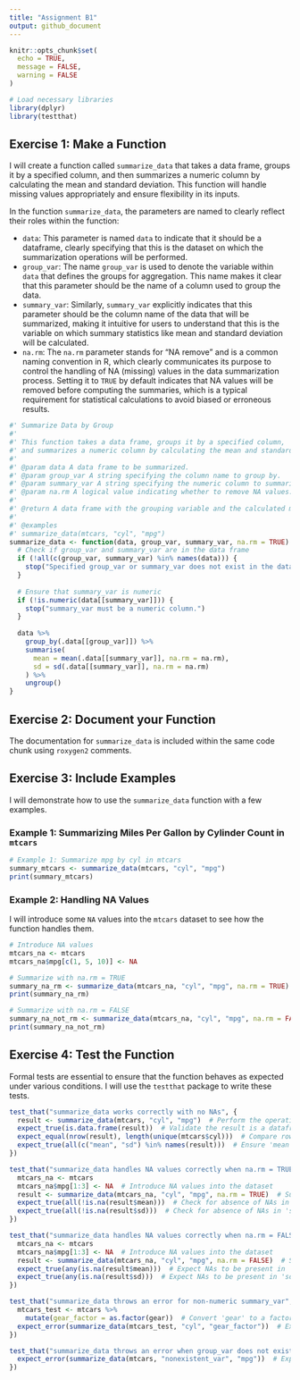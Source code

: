 ```yaml
---
title: "Assignment B1"
output: github_document
---
```


```r
knitr::opts_chunk$set(
  echo = TRUE,
  message = FALSE,
  warning = FALSE
)

# Load necessary libraries
library(dplyr)
library(testthat)
```

## Exercise 1: Make a Function

I will create a function called `summarize_data` that takes a data frame, groups it by a specified column, and then summarizes a numeric column by calculating the mean and standard deviation. This function will handle missing values appropriately and ensure flexibility in its inputs.

In the function `summarize_data`, the parameters are named to clearly reflect their roles within the function:

- `data`: This parameter is named `data` to indicate that it should be a dataframe, clearly specifying that this is the dataset on which the summarization operations will be performed.
- `group_var`: The name `group_var` is used to denote the variable within `data` that defines the groups for aggregation. This name makes it clear that this parameter should be the name of a column used to group the data.
- `summary_var`: Similarly, `summary_var` explicitly indicates that this parameter should be the column name of the data that will be summarized, making it intuitive for users to understand that this is the variable on which summary statistics like mean and standard deviation will be calculated.
- `na.rm`: The `na.rm` parameter stands for "NA remove" and is a common naming convention in R, which clearly communicates its purpose to control the handling of NA (missing) values in the data summarization process. Setting it to `TRUE` by default indicates that NA values will be removed before computing the summaries, which is a typical requirement for statistical calculations to avoid biased or erroneous results.

```r
#' Summarize Data by Group
#'
#' This function takes a data frame, groups it by a specified column,
#' and summarizes a numeric column by calculating the mean and standard deviation.
#'
#' @param data A data frame to be summarized.
#' @param group_var A string specifying the column name to group by.
#' @param summary_var A string specifying the numeric column to summarize.
#' @param na.rm A logical value indicating whether to remove NA values. Defaults to TRUE.
#'
#' @return A data frame with the grouping variable and the calculated mean and standard deviation.
#'
#' @examples
#' summarize_data(mtcars, "cyl", "mpg")
summarize_data <- function(data, group_var, summary_var, na.rm = TRUE) {
  # Check if group_var and summary_var are in the data frame
  if (!all(c(group_var, summary_var) %in% names(data))) {
    stop("Specified group_var or summary_var does not exist in the data frame.")
  }
  
  # Ensure that summary_var is numeric
  if (!is.numeric(data[[summary_var]])) {
    stop("summary_var must be a numeric column.")
  }
  
  data %>%
    group_by(.data[[group_var]]) %>%
    summarise(
      mean = mean(.data[[summary_var]], na.rm = na.rm),
      sd = sd(.data[[summary_var]], na.rm = na.rm)
    ) %>%
    ungroup()
}
```

## Exercise 2: Document your Function

The documentation for `summarize_data` is included within the same code chunk using `roxygen2` comments.

## Exercise 3: Include Examples

I will demonstrate how to use the `summarize_data` function with a few examples.

### Example 1: Summarizing Miles Per Gallon by Cylinder Count in `mtcars`

```r
# Example 1: Summarize mpg by cyl in mtcars
summary_mtcars <- summarize_data(mtcars, "cyl", "mpg")
print(summary_mtcars)
```

### Example 2: Handling NA Values

I will introduce some `NA` values into the `mtcars` dataset to see how the function handles them.

```r
# Introduce NA values
mtcars_na <- mtcars
mtcars_na$mpg[c(1, 5, 10)] <- NA

# Summarize with na.rm = TRUE
summary_na_rm <- summarize_data(mtcars_na, "cyl", "mpg", na.rm = TRUE)
print(summary_na_rm)

# Summarize with na.rm = FALSE
summary_na_not_rm <- summarize_data(mtcars_na, "cyl", "mpg", na.rm = FALSE)
print(summary_na_not_rm)
```

## Exercise 4: Test the Function

Formal tests are essential to ensure that the function behaves as expected under various conditions. I will use the `testthat` package to write these tests.

```r
test_that("summarize_data works correctly with no NAs", {
  result <- summarize_data(mtcars, "cyl", "mpg")  # Perform the operation
  expect_true(is.data.frame(result))  # Validate the result is a dataframe
  expect_equal(nrow(result), length(unique(mtcars$cyl)))  # Compare row count to unique groups
  expect_true(all(c("mean", "sd") %in% names(result)))  # Ensure 'mean' and 'sd' are in column names
})

test_that("summarize_data handles NA values correctly when na.rm = TRUE", {
  mtcars_na <- mtcars
  mtcars_na$mpg[1:3] <- NA  # Introduce NA values into the dataset
  result <- summarize_data(mtcars_na, "cyl", "mpg", na.rm = TRUE)  # Summarize data with NA removal
  expect_true(all(!is.na(result$mean)))  # Check for absence of NAs in 'mean'
  expect_true(all(!is.na(result$sd)))  # Check for absence of NAs in 'sd'
})

test_that("summarize_data handles NA values correctly when na.rm = FALSE", {
  mtcars_na <- mtcars
  mtcars_na$mpg[1:3] <- NA  # Introduce NA values into the dataset
  result <- summarize_data(mtcars_na, "cyl", "mpg", na.rm = FALSE)  # Summarize data without removing NAs
  expect_true(any(is.na(result$mean)))  # Expect NAs to be present in 'mean'
  expect_true(any(is.na(result$sd)))  # Expect NAs to be present in 'sd'
})

test_that("summarize_data throws an error for non-numeric summary_var", {
  mtcars_test <- mtcars %>%
    mutate(gear_factor = as.factor(gear))  # Convert 'gear' to a factor to create a non-numeric summary variable
  expect_error(summarize_data(mtcars_test, "cyl", "gear_factor"))  # Expect error due to non-numeric data
})

test_that("summarize_data throws an error when group_var does not exist", {
  expect_error(summarize_data(mtcars, "nonexistent_var", "mpg"))  # Expect error due to non-existent group variable
})
```
